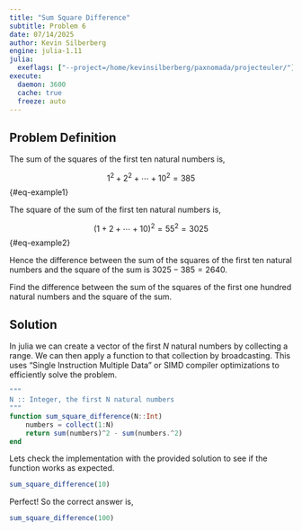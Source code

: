 ```yaml
---
title: "Sum Square Difference"
subtitle: Problem 6
date: 07/14/2025
author: Kevin Silberberg
engine: julia-1.11
julia:
  exeflags: ["--project=/home/kevinsilberberg/paxnomada/projecteuler/"]
execute:
  daemon: 3600
  cache: true
  freeze: auto
---
```


## Problem Definition

The sum of the squares of the first ten natural numbers is,

$$1^2 + 2^2 + \cdots + 10^2 = 385$${#eq-example1}

The square of the sum of the first ten natural numbers is,

$$(1 + 2 + \cdots + 10)^2 = 55^2 = 3025$${#eq-example2}

Hence the difference between the sum of the squares of the first ten natural numbers and the square of the sum is $3025 - 385 = 2640$.

Find the difference between the sum of the squares of the first one hundred natural numbers and the square of the sum.

## Solution

In julia we can create a vector of the first $N$ natural numbers by collecting a range. We can then apply a function to that collection by broadcasting. This uses "Single Instruction Multiple Data" or SIMD compiler optimizations to efficiently solve the problem.

```julia
"""
N :: Integer, the first N natural numbers
"""
function sum_square_difference(N::Int)
    numbers = collect(1:N)
    return sum(numbers)^2 - sum(numbers.^2)
end
```

Lets check the implementation with the provided solution to see if the function works as expected.

```julia
sum_square_difference(10)
```

Perfect! So the correct answer is,

```julia
sum_square_difference(100)
```
